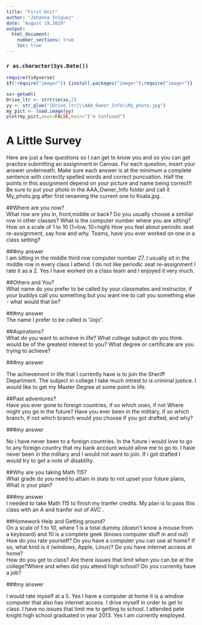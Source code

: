 ---
title: "First Knit"
author: "Johanna Iniguez"
date: "August 19,2019"
output: 
  html_document:
    number_sections: true
    toc: true
---

### `r as.character(Sys.Date())`

```{r include=FALSE,echo=FALSE}
require(tidyverse)
if(!require("imager")) {install.packages("imager");require("imager")}

```

```{r echo=FALSE,out.width='100%'}
xx<-getwd()
Drive_ltr <- strtrim(xx,2)
yy <- str_glue("{Drive_ltr}\\AAA_Owner_Info\\My_photo.jpg")
my_pict <- load.image(yy)
plot(my_pict,axes=FALSE,main="I'm Confused")
```

# A Little Survey

Here are just a few questions so I can get to know you and so you can get practice submitting an assignment in Canvas.  For each question, insert your answer underneath. Make sure each answer is at the minimum a complete sentence with correctly spelled words and correct puncuation. Half the points in this assignment depend on your picture and name being correct!!  Be sure to put your photo in the AAA_Owner_Info folder and call it My_photo.jpg after first renaming the current one to Koala.jpg . 

##Where are you now?  
What row are you in, front,middle or back?  Do you usually choose a similiar row in other classes? What is the computer number where you are sitting?  How on a scale of 1 to 10 (1=low, 10=high) How you feel about periodic seat re-assignment, say how and why. Teams, have you ever worked on one in a class setting? 


###my answer     
  I am sitting in the middle third row computer number 27. I usually sit in the middle row in every class I attend. I do not like periodic seat re-assignment I rate it as a 2. Yes I have worked on a class team and I enjoyed it very much. 
   
     


##Others and You?   
What name do you prefer to be called by your classmates and instructor, if your buddys call you something but you want me to call you something else - what would that be? 


###my answer     
  The name I prefer to be called is "Jojo".
   
 




##Aspirations?   
What do you want to achieve in life?  What college subject do you think would be of the greatest interest to you? What degree or certificate are you trying to achieve?

###my answer     
  
   The achievement in life that I currently have is to join the Sheriff Department. The subject in college I take much intrest to is criminal justice. I would like to get my Master Degree at some point in life.
 




##Past adventures?  
Have you ever gone to foreign countries, if so which ones, if not Where might you go in the future?  Have you ever been in the military, if so which branch, if not which branch would you choose if you got drafted, and why?

###my answer     

 No i have never been to a foreign countries. In the future i would love to go to any foreign country that my bank account would allow me to go to. I have never been in the military and I would not want to join. If i got drafted I would try to get a note of disablilty. 
  
   
  




##Why are you taking Math 115?  
What grade do you need to attain in stats to not upset your future plans, What is your plan?

###my answer     
  I needed to take Math 115 to finish my tranfer credits. My plan is to pass this class with an 
  A and tranfer out of AVC .
   
 





##Homework Help and Getting around?  
On a scale of 1 to 10, where 1 is a total dummy (doesn't know a mouse from a keyboard) and 10 is a complete geek (knows computer stuff in and out) How do you rate yourself?  Do you have a computer you can use at home? If so, what kind is it (windows, Apple, Linux)? Do you have internet access at home?  
How do you get to class? Are there issues that limit when you can be at the college?Where and when did you attend high school?  Do you currently have a job?

###my answer   
  
   I would rate myself at a 5. Yes I have a computer at home it is a window computer that also has internet access. I drive myself in order to get to class. I have no issues that limit me to getting to school. I attended pete knight high school graduated in year 2013. Yes I am currently employed. 
  




